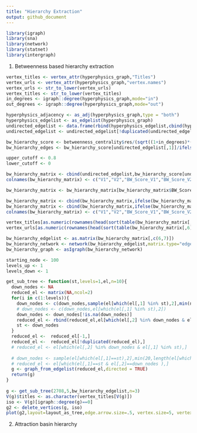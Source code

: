 ```yaml
---
title: "Hierarchy Extraction"
output: github_document
---
```



```r
library(igraph)
library(sna)
library(network)
library(statnet)
library(intergraph)
```

1. Betweenness based hierarchy extraction

```r

vertex_titles <- vertex_attr(hyperphysics_graph,"Titles")
vertex_urls <- vertex_attr(hyperphysics_graph,"vertex.names")
vertex_urls <- str_to_lower(vertex_urls)
vertex_titles <- str_to_lower(vertex_titles)
in_degrees <- igraph::degree(hyperphysics_graph,mode="in")
out_degrees <- igraph::degree(hyperphysics_graph,mode="out")

hyperphysics_adjacency <- as_adj(hyperphysics_graph,type = "both")
hyperphysics_edgelist <- as_edgelist(hyperphysics_graph)
undirected_edgelist <- data.frame(rbind(hyperphysics_edgelist,cbind(hyperphysics_edgelist[,2],hyperphysics_edgelist[,1])))
undirected_edgelist <- undirected_edgelist[!duplicated(undirected_edgelist), ]

bw_hierarchy_score <- betweenness_centrality$res/(sqrt((1+in_degrees)*(1+out_degrees)))
bw_hierarchy_edges <- bw_hierarchy_score[undirected_edgelist[,1]]/ifelse(bw_hierarchy_score[undirected_edgelist[,2]]==0,0.00001,bw_hierarchy_score[undirected_edgelist[,2]])
```

```r
upper_cutoff <- 0.8
lower_cutoff <- 0

bw_hierarchy_matrix <- cbind(undirected_edgelist,bw_hierarchy_score[undirected_edgelist[,1]], bw_hierarchy_score[undirected_edgelist[,2]], bw_hierarchy_edges)
colnames(bw_hierarchy_matrix) <- c("V1","V2","BW_Score_V1","BW_Score_V2","BW_Score_Ratio")

bw_hierarchy_matrix <- bw_hierarchy_matrix[bw_hierarchy_matrix$BW_Score_Ratio > lower_cutoff & bw_hierarchy_matrix$BW_Score_Ratio <= upper_cutoff,]

bw_hierarchy_matrix <- cbind(bw_hierarchy_matrix,ifelse(bw_hierarchy_matrix[,3] > bw_hierarchy_matrix[,4],bw_hierarchy_matrix[,1],bw_hierarchy_matrix[,2]))
bw_hierarchy_matrix <- cbind(bw_hierarchy_matrix,ifelse(bw_hierarchy_matrix[,3] > bw_hierarchy_matrix[,4],bw_hierarchy_matrix[,2],bw_hierarchy_matrix[,1]))
colnames(bw_hierarchy_matrix) <- c("V1","V2","BW_Score_V1","BW_Score_V2","BW_Score_Ratio","Higher_Node","Lower_Node")

vertex_titles[as.numeric(rownames(head(sort(table(bw_hierarchy_matrix[,6]),decreasing = TRUE))))]
vertex_urls[as.numeric(rownames(head(sort(table(bw_hierarchy_matrix[,6]),decreasing = TRUE))))]

bw_hierarchy_edgelist <- as.matrix(bw_hierarchy_matrix[,c(6,7)])
bw_hierarchy_network <- network(bw_hierarchy_edgelist,matrix.type="edgelist",directed = TRUE)
bw_hierarchy_graph <- asIgraph(bw_hierarchy_network)

```


```r
starting_node <- 100
levels_up <- 1
levels_down <- 1

get_sub_tree <- function(st,levels=1,el,n=10){
  down_nodes <- NA
  reduced_el <- matrix(NA,ncol=2)
  for(i in c(1:levels)){
    down_nodes <- c(down_nodes,sample(el[which(el[,1] %in% st),2],min(n,length(el[which(el[,1] %in% st),2]))))
    # down_nodes <- c(down_nodes,el[which(el[,1] %in% st),2])
    down_nodes <- down_nodes[!is.na(down_nodes)]
    reduced_el <- rbind(reduced_el,el[which(el[,2] %in% down_nodes & el[,1] %in% st),])
    st <- down_nodes
  }
  reduced_el <-  reduced_el[-1,]
  reduced_el <-  reduced_el[!duplicated(reduced_el),]
  # reduced_el <- el[which(el[,2] %in% down_nodes & el[,1] %in% st),]  
  
  # down_nodes <- sample(el[which(el[,1]==st),2],min(20,length(el[which(el[,1]==st),2])))
  # reduced_el <- el[which(el[,1]==st & el[,2]==down_nodes ),]
  g <- graph_from_edgelist(reduced_el,directed = TRUE)
  return(g)
}
  
g <- get_sub_tree(2708,5,bw_hierarchy_edgelist,n=3)
V(g)$titles <- as.character(vertex_titles[V(g)])
iso <- V(g)[igraph::degree(g)==0]
g2 <- delete_vertices(g, iso)
plot(g2,layout=layout_as_tree,edge.arrow.size=.5, vertex.size=5, vertex.label=V(g2)$titles,vertex.label.cex=0.8,vertex.label.dist=3)

```


2. Attraction basin hierarchy